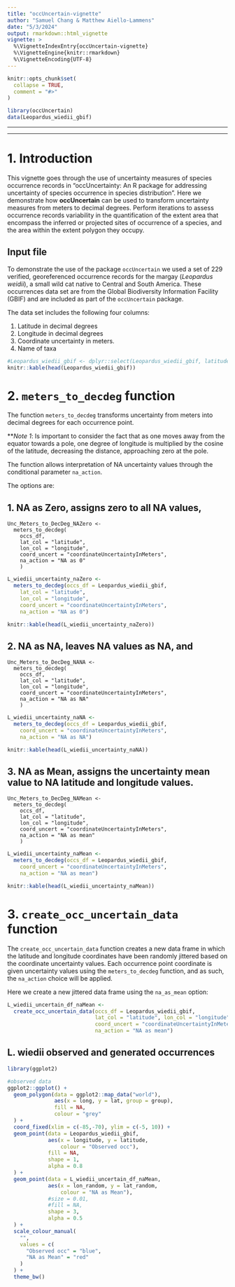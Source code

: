```yaml
---
title: "occUncertain-vignette"
author: "Samuel Chang & Matthew Aiello-Lammens"
date: "5/3/2024"
output: rmarkdown::html_vignette
vignette: >
  %\VignetteIndexEntry{occUncertain-vignette}
  %\VignetteEngine{knitr::rmarkdown}
  %\VignetteEncoding{UTF-8}
---
```


```r
knitr::opts_chunk$set(
  collapse = TRUE,
  comment = "#>"
)
```

```r
library(occUncertain)
data(Leopardus_wiedii_gbif)
```



*****
*****
# 1. Introduction

This vignette goes through the use of uncertainty measures of species occurrence records in "occUncertainty: An R package for addressing uncertainty of species occurrence in species distribution". Here we demonstrate how **occUncertain** can be used to transform uncertainty measures from meters to decimal degrees. Perform iterations to assess occurrence records variability in the quantification of the extent area that encompass the inferred or projected sites of occurrence of a species, and the area within the extent polygon they occupy. 

## Input file

To demonstrate the use of the package `occUncertain` we used a set of 229 verified, georeferenced occurrence records for the margay (*Leopardus weidii*), a small wild cat native to Central and South America. These occurrences data set are from the Global Biodiversity Information Facility (GBIF) and are included as part of the `occUncertain` package.

<!---
Should re-download these data and get the citation to go with it.
--->

The data set includes the following four columns: 

1. Latitude in decimal degrees
1. Longitude in decimal degrees
1. Coordinate uncertainty in meters.
1. Name of taxa

```r
#Leopardus_wiedii_gbif <- dplyr::select(Leopardus_wiedii_gbif, latitude, longitude, coordinateUncertaintyInMeters, species)
knitr::kable(head(Leopardus_wiedii_gbif))
```

# 2. `meters_to_decdeg` function

The function `meters_to_decdeg` transforms uncertainty from meters into decimal degrees for each occurrence point. 

***Note 1*: Is important to consider the fact that as one moves away from the equator towards a pole, one degree of longitude is multiplied by the cosine of the latitude, decreasing the distance, approaching zero at the pole.  

The function allows interpretation of NA uncertainty values through the conditional parameter `na_action`. 

The options are:

## 1. **NA as Zero**, assigns zero to all NA values,
```
Unc_Meters_to_DecDeg_NAZero <-
  meters_to_decdeg(
    occs_df,
    lat_col = "latitude",
    lon_col = "longitude",
    coord_uncert = "coordinateUncertaintyInMeters",
    na_action = "NA as 0"
    )
```

```r
L_wiedii_uncertainty_naZero <-
  meters_to_decdeg(occs_df = Leopardus_wiedii_gbif,
    lat_col = "latitude",
    lon_col = "longitude",
    coord_uncert = "coordinateUncertaintyInMeters",
    na_action = "NA as 0")

knitr::kable(head(L_wiedii_uncertainty_naZero))
```

## 2. **NA as NA**, leaves NA values as NA, and 
```
Unc_Meters_to_DecDeg_NANA <-
  meters_to_decdeg(
    occs_df,
    lat_col = "latitude",
    lon_col = "longitude",
    coord_uncert = "coordinateUncertaintyInMeters",
    na_action = "NA as NA"
    )
```

```r
L_wiedii_uncertainty_naNA <-
  meters_to_decdeg(occs_df = Leopardus_wiedii_gbif,
    coord_uncert = "coordinateUncertaintyInMeters",
    na_action = "NA as NA")

knitr::kable(head(L_wiedii_uncertainty_naNA))
```

## 3. **NA as Mean**, assigns the uncertainty mean value to NA latitude and longitude values.
```
Unc_Meters_to_DecDeg_NAMean <-
  meters_to_decdeg(
    occs_df,
    lat_col = "latitude",
    lon_col = "longitude",
    coord_uncert = "coordinateUncertaintyInMeters",
    na_action = "NA as mean"
    )
```

```r
L_wiedii_uncertainty_naMean <-
  meters_to_decdeg(occs_df = Leopardus_wiedii_gbif,
    coord_uncert = "coordinateUncertaintyInMeters",
    na_action = "NA as mean")

knitr::kable(head(L_wiedii_uncertainty_naMean))
```

# 3. `create_occ_uncertain_data` function

The `create_occ_uncertain_data` function creates a new data frame in which the latitude and longitude coordinates have been randomly jittered based on the coordinate uncertainty values.
Each occurrence point coordinate is given uncertainty values using the `meters_to_decdeg` function, and as such, the `na_action` choice will be applied.

Here we create a new jittered data frame using the `na_as_mean` option:

```r
L_wiedii_uncertain_df_naMean <-
  create_occ_uncertain_data(occs_df = Leopardus_wiedii_gbif, 
                            lat_col = "latitude", lon_col = "longitude", 
                            coord_uncert = "coordinateUncertaintyInMeters", 
                            na_action = "NA as mean")
```




## L. wiedii observed and generated occurrences

```r
library(ggplot2)

#observed data
ggplot2::ggplot() +
  geom_polygon(data = ggplot2::map_data("world"),
               aes(x = long, y = lat, group = group),
               fill = NA,
               colour = "grey"
  ) +
  coord_fixed(xlim = c(-85,-70), ylim = c(-5, 10)) +
  geom_point(data = Leopardus_wiedii_gbif,
             aes(x = longitude, y = latitude,
                 colour = "Observed occ"),
             fill = NA,
             shape = 1,
             alpha = 0.8
  ) +
  geom_point(data = L_wiedii_uncertain_df_naMean,
             aes(x = lon_random, y = lat_random,
                 colour = "NA as Mean"),
             #size = 0.01,
             #fill = NA,
             shape = 3,
             alpha = 0.5
  ) +
  scale_colour_manual(
    "",
    values = c(
      "Observed occ" = "blue",
      "NA as Mean" = "red"
    )
  ) +
  theme_bw()


```
  
    

